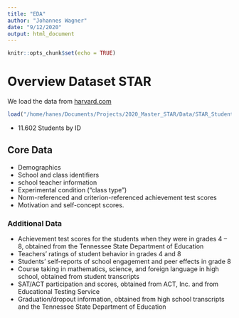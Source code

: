 ```yaml
---
title: "EDA"
author: "Johannes Wagner"
date: "9/12/2020"
output: html_document
---
```


```r
knitr::opts_chunk$set(echo = TRUE)
```

# Overview Dataset STAR

We load the data from [harvard.com](https://dataverse.harvard.edu/dataset.xhtml?persistentId=hdl:1902.1/10766)

```r
load("/home/hanes/Documents/Projects/2020_Master_STAR/Data/STAR_Students.RData")
```

- 11.602 Students by ID

## Core Data

- Demographics
- School and class identifiers
- school teacher information
- Experimental condition (“class type”)
- Norm-referenced and criterion-referenced achievement test scores
- Motivation and self-concept scores.

### Additional Data

- Achievement test scores for the students when they were in grades 4 – 8, obtained from the Tennessee State Department of Education
- Teachers’ ratings of student behavior in grades 4 and 8
- Students’ self-reports of school engagement and peer effects in grade 8
- Course taking in mathematics, science, and foreign language in high school, obtained from student transcripts
- SAT/ACT participation and scores, obtained from ACT, Inc. and from Educational Testing Service
- Graduation/dropout information, obtained from high school transcripts and the Tennessee State Department of Education